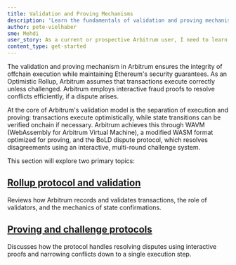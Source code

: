 ```yaml
---
title: Validation and Proving Mechanisms
description: 'Learn the fundamentals of validation and proving mechanisms on Arbitrum.'
author: pete-vielhaber
sme: Mehdi
user_story: As a current or prospective Arbitrum user, I need to learn more about validation and proving mechanisms.
content_type: get-started
---
```


The validation and proving mechanism in <a data-quicklook-from="arbitrum">Arbitrum</a> ensures the integrity of offchain execution while maintaining Ethereum's security guarantees. As an Optimistic Rollup, Arbitrum assumes that transactions execute correctly unless challenged. Arbitrum employs interactive fraud proofs to resolve conflicts efficiently, if a dispute arises.

At the core of Arbitrum's validation model is the separation of execution and proving: transactions execute optimistically, while state transitions can be verified onchain if necessary. Arbitrum achieves this through WAVM (WebAssembly for Arbitrum Virtual Machine), a modified <a data-quicklook-from="wasm">WASM</a> format optimized for proving, and the <a data-quicklook-from="bold">BoLD</a> dispute protocol, which resolves disagreements using an interactive, multi-round <a data-quicklook-from="challenge">challenge</a> system.

This section will explore two primary topics:

## [Rollup protocol and validation](/how-arbitrum-works/05-validation-and-proving/02-rollup-protocol.mdx)

Reviews how Arbitrum records and validates transactions, the role of validators, and the mechanics of state confirmations.

## [Proving and challenge protocols](/how-arbitrum-works/05-validation-and-proving/03-proving-and-challenges.mdx)

Discusses how the protocol handles resolving disputes using interactive proofs and narrowing conflicts down to a single execution step.
